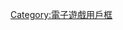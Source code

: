 {{Userbox
  |border-c = #73ECFF
  |border-s = 2
  |id-c     = #ffffff
  |id-s     = 13
  |id-fc    = #007BFF
  |id-lh    = 1.2
  |info-c   = #007BFF
  |info-s   = 10
  |info-fc  = #ffffff
  |id       = 音遊<br/>街機
  |info     = 這個用戶熱愛'''[[街机|{{font|街機|color=#c3fdff}}]][[音樂遊戲|{{font|音樂遊戲|color=#c3fdff}}]]'''。
}}
<includeonly>[[Category:喜歡玩街機音樂遊戲的維基人|{{PAGENAME}}]]</includeonly>
<noinclude>
[[Category:喜歡玩街機音樂遊戲的維基人| ]]
[[Category:電子遊戲用戶框]]
</noinclude>